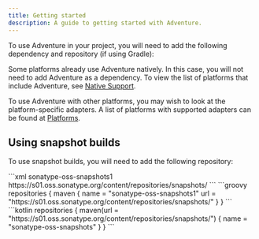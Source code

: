```yaml
---
title: Getting started
description: A guide to getting started with Adventure.
---
```




To use Adventure in your project, you will need to add the following dependency and repository (if using Gradle):

<AdventureDependency artifact="adventure-api" project="api"/>

Some platforms already use Adventure natively.
In this case, you will not need to add Adventure as a dependency.
To view the list of platforms that include Adventure, see [Native Support](/adventure/platform/native).

To use Adventure with other platforms, you may wish to look at the platform-specific adapters.
A list of platforms with supported adapters can be found at [Platforms](/adventure/platform/index).

## Using snapshot builds

To use snapshot builds, you will need to add the following repository:

<Tabs syncKey="build-system">
<TabItem label="Maven">
  ```xml
  <repositories>
      <repository>
        <id>sonatype-oss-snapshots1</id>
        <url>https://s01.oss.sonatype.org/content/repositories/snapshots/</url>
      </repository>
  </repositories>
  ```
</TabItem>
<TabItem label="Gradle (Groovy)">
  ```groovy
  repositories {
    maven {
        name = "sonatype-oss-snapshots1"
        url = "https://s01.oss.sonatype.org/content/repositories/snapshots/"
    }
  }
  ```
</TabItem>
<TabItem label="Gradle (Kotlin)">
  ```kotlin
  repositories {
    maven(url = "https://s01.oss.sonatype.org/content/repositories/snapshots/") {
        name = "sonatype-oss-snapshots"
    }
  }
  ```
</TabItem>
</Tabs>
